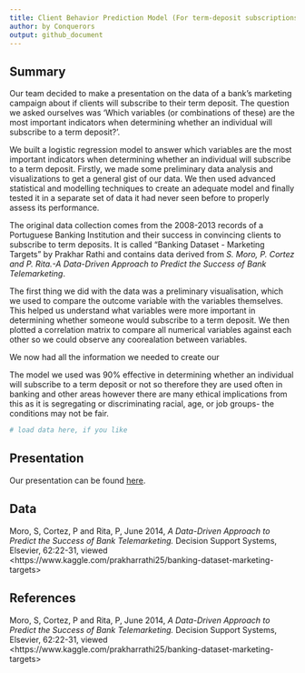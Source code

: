 ```yaml
---
title: Client Behavior Prediction Model (For term-deposit subscriptions in banking)
author: by Conquerors
output: github_document
---
```


## Summary

Our team decided to make a presentation on the data of a bank's marketing campaign about if clients will subscribe to their term deposit. The question we asked ourselves was 'Which variables (or combinations of these) are the most important indicators when determining whether an individual will subscribe to a term deposit?'. 

We built a logistic regression model to answer which variables are the most important indicators when determining whether an individual will subscribe to a term deposit. Firstly, we made some preliminary data analysis and visualizations to get a general gist of our data. We then used advanced statistical and modelling techniques to create an adequate model and finally tested it in a separate set of data it had never seen before to properly assess its performance.
 
The original data collection comes from the 2008-2013 records of a Portuguese Banking Institution and their success in convincing clients to subscribe to term deposits. It is called "Banking Dataset - Marketing Targets" by Prakhar Rathi and contains data derived from *S. Moro, P. Cortez and P. Rita.-A Data-Driven Approach to Predict the Success of Bank Telemarketing*. 

The first thing we did with the data was a preliminary visualisation, which we used to compare the outcome variable with the variables themselves. This helped us understand what variables were more important in determining whether someone would subscribe to a term deposit. We then plotted a correlation matrix to compare all numerical variables against each other so we could observe any coorealation between variables.

We now had all the information we needed to create our 

The model we used was 90% effective in determining whether an individual will subscribe to a term deposit or not so therefore they are used often in banking and other areas however there are many ethical implications from this as it is segregating or discriminating racial, age, or job groups- the conditions may not be fair.





```r
# load data here, if you like
```

## Presentation

Our presentation can be found [here](presentation/presentation.html).

## Data 

Moro, S, Cortez, P and Rita, P, June 2014, *A Data-Driven Approach to Predict the Success of Bank Telemarketing.* Decision Support Systems, Elsevier, 62:22-31, viewed  \<https://www.kaggle.com/prakharrathi25/banking-dataset-marketing-targets>

## References

Moro, S, Cortez, P and Rita, P, June 2014, *A Data-Driven Approach to Predict the Success of Bank Telemarketing.* Decision Support Systems, Elsevier, 62:22-31, viewed  \<https://www.kaggle.com/prakharrathi25/banking-dataset-marketing-targets>

